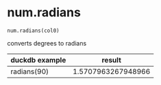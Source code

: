 # num.radians { #duckops.num.radians }

`num.radians(col0)`

converts degrees to radians

| duckdb example | result |
| -------------- | ------ |
| radians(90) | 1.5707963267948966 |
